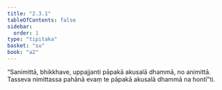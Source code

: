 ```yaml
---
title: "2.3.1"
tableOfContents: false
sidebar:
  order: 1
type: "tipitaka"
basket: "su"
book: "a2"
---
```



<DynamicBreadcrumb />

<Division number="78" book="a2" bookNo="15" page="80">

<Paragraph number="159" book="a2">
“Sanimittā, bhikkhave, uppajjanti pāpakā akusalā dhammā, no animittā. Tasseva nimittassa pahānā evaṃ te pāpakā akusalā dhammā na hontī”ti.
</Paragraph>
</Division>